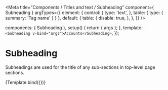
<Meta
  title="Components / Titles and text  / Subheading"
  component={ Subheading }
  argTypes={{
    element: {
      control: {
        type: 'text',
      },
      table: {
        type: {
          summary: 'Tag name'
        }
      }
    },
    default: {
      table: {
        disable: true,
      },
    },
  }}
/>

  components: { Subheading },
  setup() { return { args }; },
  template: `<Subheading v-bind="args">Accounts</Subheading>`,
});

# Subheading

Subheadings are used for the title of any sub-sections in top-level page sections.

<Canvas>
  <Story
    name="Subheading"
    height="30px"
    args={{
      element: 'h3',
    }}
    parameters={{
      docs: {
        source: {
          code: dedent`
          `,
        },
      },
    }}
  >
    {Template.bind({})}
  </Story>
</Canvas>

<ArgsTable story="Subheading" />
